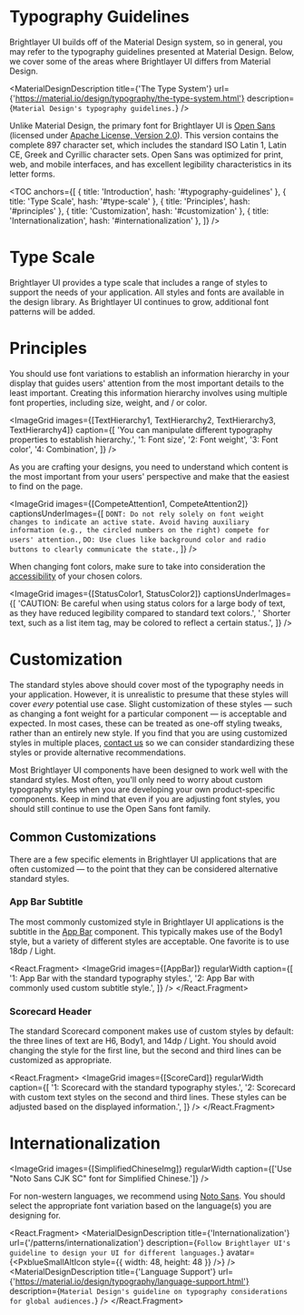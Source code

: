 
<!-- Images -->


<!-- KEYWORDS: design style typography text -->

# Typography Guidelines

Brightlayer UI builds off of the Material Design system, so in general, you may refer to the typography guidelines presented at Material Design. Below, we cover some of the areas where Brightlayer UI differs from Material Design.

<MaterialDesignDescription
    title={'The Type System'}
    url={'https://material.io/design/typography/the-type-system.html'}
    description={`Material Design's typography guidelines.`}
/>

Unlike Material Design, the primary font for Brightlayer UI is [Open Sans](https://fonts.google.com/specimen/Open+Sans?selection.family=Open+Sans) (licensed under [Apache License, Version 2.0](http://www.apache.org/licenses/LICENSE-2.0)). This version contains the complete 897 character set, which includes the standard ISO Latin 1, Latin CE, Greek and Cyrillic character sets. Open Sans was optimized for print, web, and mobile interfaces, and has excellent legibility characteristics in its letter forms.

<TOC
    anchors={[
        { title: 'Introduction', hash: '#typography-guidelines' },
        { title: 'Type Scale', hash: '#type-scale' },
        { title: 'Principles', hash: '#principles' },
        { title: 'Customization', hash: '#customization' },
        { title: 'Internationalization', hash: '#internationalization' },
    ]}
/>
<Divider />

# Type Scale

Brightlayer UI provides a type scale that includes a range of styles to support the needs of your application. All styles and fonts are available in the design library. As Brightlayer UI continues to grow, additional font patterns will be added.

<TypographyTable />

# Principles

You should use font variations to establish an information hierarchy in your display that guides users' attention from the most important details to the least important. Creating this information hierarchy involves using multiple font properties, including size, weight, and / or color.

<ImageGrid
    images={[TextHierarchy1, TextHierarchy2, TextHierarchy3, TextHierarchy4]}
    caption={[
        'You can manipulate different typography properties to establish hierarchy.',
        '1: Font size',
        '2: Font weight',
        '3: Font color',
        '4: Combination',
    ]}
/>

As you are crafting your designs, you need to understand which content is the most important from your users' perspective and make that the easiest to find on the page.

<ImageGrid
    images={[CompeteAttention1, CompeteAttention2]}
    captionsUnderImages={[
        `DONT: Do not rely solely on font weight changes to indicate an active state. Avoid having auxiliary information (e.g., the circled numbers on the right) compete for users' attention.`,
        `DO: Use clues like background color and radio buttons to clearly communicate the state.`,
    ]}
/>

When changing font colors, make sure to take into consideration the [accessibility](/design/accessibility) of your chosen colors.

<ImageGrid
    images={[StatusColor1, StatusColor2]}
    captionsUnderImages={[
        'CAUTION: Be careful when using status colors for a large body of text, as they have reduced legibility compared to standard text colors.',
        ' Shorter text, such as a list item tag, may be colored to reflect a certain status.',
    ]}
/>

<Divider />

# Customization

The standard styles above should cover most of the typography needs in your application. However, it is unrealistic to presume that these styles will cover _every_ potential use case. Slight customization of these styles — such as changing a font weight for a particular component — is acceptable and expected. In most cases, these can be treated as one-off styling tweaks, rather than an entirely new style. If you find that you are using customized styles in multiple places, [contact us](/community/contactus) so we can consider standardizing these styles or provide alternative recommendations.

Most Brightlayer UI components have been designed to work well with the standard styles. Most often, you'll only need to worry about custom typography styles when you are developing your own product-specific components. Keep in mind that even if you are adjusting font styles, you should still continue to use the Open Sans font family.

## Common Customizations

There are a few specific elements in Brightlayer UI applications that are often customized — to the point that they can be considered alternative standard styles.

### App Bar Subtitle

The most commonly customized style in Brightlayer UI applications is the subtitle in the [App Bar](/patterns/appbar) component. This typically makes use of the Body1 style, but a variety of different styles are acceptable. One favorite is to use 18dp / Light.

<React.Fragment>
    <ImageGrid
        images={[AppBar]}
        regularWidth
        caption={[
            '1: App Bar with the standard typography styles.',
            '2: App Bar with commonly used custom subtitle style.',
        ]}
    />
</React.Fragment>

### Scorecard Header

The standard Scorecard component makes use of custom styles by default: the three lines of text are H6, Body1, and 14dp / Light. You should avoid changing the style for the first line, but the second and third lines can be customized as appropriate.

<React.Fragment>
    <ImageGrid
        images={[ScoreCard]}
        regularWidth
        caption={[
            '1: Scorecard with the standard typography styles.',
            '2: Scorecard with custom text styles on the second and third lines. These styles can be adjusted based on the displayed information.',
        ]}
    />
    <Divider />
</React.Fragment>

# Internationalization

<ImageGrid
    images={[SimplifiedChineseImg]}
    regularWidth
    caption={['Use "Noto Sans CJK SC" font for Simplified Chinese.']}
/>

For non-western languages, we recommend using [Noto Sans](https://www.google.com/get/noto/). You should select the appropriate font variation based on the language(s) you are designing for.

<React.Fragment>
    <MaterialDesignDescription
        title={'Internationalization'}
        url={'/patterns/internationalization'}
        description={`Follow Brightlayer UI's guideline to design your UI for different languages.`}
        avatar={<PxblueSmallAltIcon style={{ width: 48, height: 48 }} />}
    />
    <MaterialDesignDescription
        title={'Language Support'}
        url={'https://material.io/design/typography/language-support.html'}
        description={`Material Design's guideline on typography considerations for global audiences.`}
    />
</React.Fragment>
